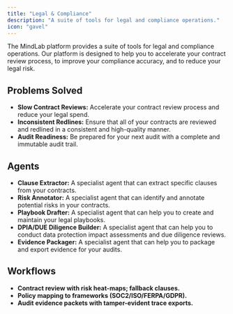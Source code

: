 ```yaml
---
title: "Legal & Compliance"
description: "A suite of tools for legal and compliance operations."
icon: "gavel"
---
```


The MindLab platform provides a suite of tools for legal and compliance operations. Our platform is designed to help you to accelerate your contract review process, to improve your compliance accuracy, and to reduce your legal risk.

## Problems Solved

-   **Slow Contract Reviews:** Accelerate your contract review process and reduce your legal spend.
-   **Inconsistent Redlines:** Ensure that all of your contracts are reviewed and redlined in a consistent and high-quality manner.
-   **Audit Readiness:** Be prepared for your next audit with a complete and immutable audit trail.

## Agents

-   **Clause Extractor:** A specialist agent that can extract specific clauses from your contracts.
-   **Risk Annotator:** A specialist agent that can identify and annotate potential risks in your contracts.
-   **Playbook Drafter:** A specialist agent that can help you to create and maintain your legal playbooks.
-   **DPIA/DUE Diligence Builder:** A specialist agent that can help you to conduct data protection impact assessments and due diligence reviews.
-   **Evidence Packager:** A specialist agent that can help you to package and export evidence for your audits.

## Workflows

-   **Contract review with risk heat-maps; fallback clauses.**
-   **Policy mapping to frameworks (SOC2/ISO/FERPA/GDPR).**
-   **Audit evidence packets with tamper-evident trace exports.**